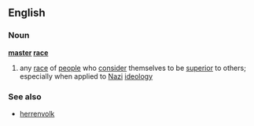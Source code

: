 ==English==
===Noun===
{{wikipedia}}
'''[[master]] [[race]]'''
# any [[race]] of [[people]] who [[consider]] themselves to be [[superior]] to others; especially when applied to [[Nazi]] [[ideology]]
===See also===
*[[herrenvolk]]